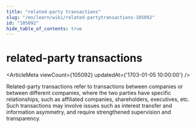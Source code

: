 ```yaml
---
title: "related-party transactions"
slug: "/en/learn/wiki/related-partytransactions-105092"
id: "105092"
hide_table_of_contents: true
---
```



# related-party transactions

<ArticleMeta viewCount={105092} updatedAt={'1703-01-05 10:00:00'} />

Related-party transactions refer to transactions between companies or between different companies, where the two parties have specific relationships, such as affiliated companies, shareholders, executives, etc. Such transactions may involve issues such as interest transfer and information asymmetry, and require strengthened supervision and transparency.

